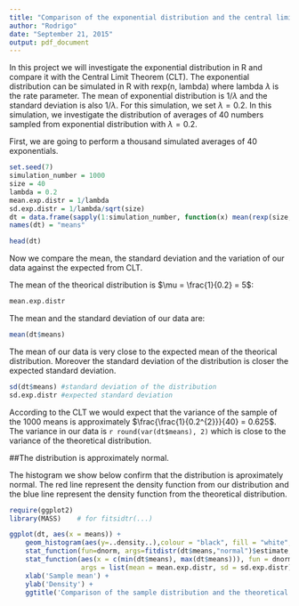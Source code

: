 ```yaml
---
title: "Comparison of the exponential distribution and the central limit theorem"
author: "Rodrigo"
date: "September 21, 2015"
output: pdf_document
---
```


In this project we will investigate the exponential distribution in R and compare it with the Central Limit Theorem (CLT). 
The exponential distribution can be simulated in R with rexp(n, lambda) where lambda $\lambda$ is the rate parameter. 
The mean of exponential distribution is $1/\lambda$ and the standard deviation is also $1/\lambda$. 
For this simulation, we set $\lambda=0.2$. 
In this simulation, we investigate the distribution of averages of 40 numbers sampled from exponential distribution with $\lambda=0.2$.

First, we are going to perform a thousand simulated averages of 40 exponentials.

```r
set.seed(7)
simulation_number = 1000
size = 40
lambda = 0.2
mean.exp.distr = 1/lambda
sd.exp.distr = 1/lambda/sqrt(size)
dt = data.frame(sapply(1:simulation_number, function(x) mean(rexp(size, lambda))))
names(dt) = "means"

head(dt)
```

Now we compare the mean, the standard deviation and the variation of our data against the expected from CLT.

The mean of the theorical distribution is $\mu = \frac{1}{0.2} = 5$:

```r
mean.exp.distr
```

The mean and the standard deviation of our data are:

```r
mean(dt$means)
```

The mean of our data is very close to the expected mean of the theorical distribution.
Moreover the standard deviation of the distribution is closer the expected standard deviation.

```r
sd(dt$means) #standard deviation of the distribution
sd.exp.distr #expected standard deviation
```

According to the CLT we would expect that the variance of the sample of the 1000 means is approximately $\frac{\frac{1}{0.2^{2}}}{40} = 0.625$.
The variance in our data is `r round(var(dt$means), 2)` which is close to the variance of the theoretical distribution.

##The distribution is approximately normal.

The histogram we show below confirm that the distribution is aproximately normal.
The red line represent the density function from our distribution and the blue line represent the density function from the theoretical distribution.

```r
require(ggplot2)
library(MASS)    # for fitsidtr(...)    

ggplot(dt, aes(x = means)) + 
    geom_histogram(aes(y=..density..),colour = "black", fill = "white", binwidth = 0.1)+
    stat_function(fun=dnorm, args=fitdistr(dt$means,"normal")$estimate, color = "red")+
    stat_function(aes(x = c(min(dt$means), max(dt$means))), fun = dnorm, color = 'blue',
                  args = list(mean = mean.exp.distr, sd = sd.exp.distr)) +
    xlab('Sample mean') +
    ylab('Density') +
    ggtitle('Comparison of the sample distribution and the theoretical distribution')
```





